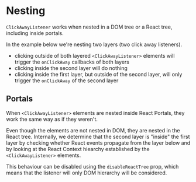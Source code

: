 
<Meta title="Nesting" />

# Nesting

`ClickAwayListener` works when nested in a DOM tree or a React tree, including inside portals.

In the example below we're nesting two layers (two click away listeners).

- clicking outside of both layered `<ClickAwayListener>` elements will trigger the `onClickAway` callbacks of both layers
- clicking inside the second layer will do nothing
- clicking inside the first layer, but outside of the second layer, will only trigger the `onClickAway` of the second layer

<StoryAndSource id="stories-nesting--scenario-1" />

## Portals

When `<ClickAwayListener>` elements are nested inside React Portals, they work the same way as if they weren't.

Even though the elements are not nested in DOM, they are nested in the React tree. Internally, we determine that the second layer is "inside" the first layer by checking whether React events propagate from the layer below and by looking at the React Context hiearchy established by the `<ClickAwayListener>` elements.

This behaviour can be disabled using the `disableReactTree` prop, which means that the listener will only DOM hierarchy will be considered.

<StoryAndSource id="stories-nesting--scenario-2" />
